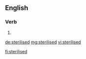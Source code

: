 ==English==

===Verb===
{{head|en|verb form}}

# {{en-past of|sterilise}}

[[de:sterilised]]
[[mg:sterilised]]
[[vi:sterilised]]

[[fi:sterilised]]
